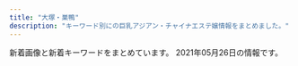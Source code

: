 ```yaml
---
title: "大塚・巣鴨"
description: "キーワード別にの巨乳アジアン・チャイナエステ嬢情報をまとめました。"
---
```


新着画像と新着キーワードをまとめています。
2021年05月26日の情報です。

<DmmAffiliateIns />
<KeywordTable
  shops={
    [
    {
        "img_links": [
            "http://alinse.xyz/uploads/210429/1-2104291331509C.jpg",
            "http://alinse.xyz/uploads/210519/1-21051Z95402Q6.jpg",
            "http://alinse.xyz/uploads/210429/1-210429133414623.jpg",
            "http://alinse.xyz/uploads/210429/1-21042913342U49.jpg",
            "http://alinse.xyz/uploads/210429/1-21042913354GB.jpg",
            "http://alinse.xyz/picture/top-img01.png",
            "http://alinse.xyz/uploads/210507/1-21050F9341W95.jpg",
            "http://alinse.xyz/uploads/210429/1-210429133604H5.jpg",
            "http://alinse.xyz/uploads/210429/1-210429133216458.jpg",
            "http://alinse.xyz/uploads/210429/1-210429133024236.jpg",
            "http://alinse.xyz/picture/3.jpg",
            "http://alinse.xyz/picture/call.png",
            "http://alinse.xyz/picture/2.jpg",
            "http://alinse.xyz/picture/tel.png",
            "http://alinse.xyz/uploads/210519/1-21051Z9520c53.jpg",
            "http://alinse.xyz/uploads/210429/1-210429133010c7.jpg",
            "http://alinse.xyz/uploads/210519/1-21051Z95156419.jpg",
            "http://alinse.xyz/picture/4.jpg",
            "http://alinse.xyz/picture/top-img10.jpg",
            "http://alinse.xyz/picture/1.jpg",
            "http://alinse.xyz/uploads/210507/1-21050F93430460.jpg",
            "http://alinse.xyz/uploads/210519/1-21051Z954121X.jpg",
            "http://alinse.xyz/uploads/210519/1-21051Z95522101.jpg",
            "http://alinse.xyz/uploads/210519/1-21051Z95534935.jpg"
        ],
        "keywords": {
            "D": 9,
            "C": 10
        },
        "station": "JR\u5927\u585a\u99c5\u5357\u53e3",
        "url": "http://alinse.xyz/",
        "name": "\u304a\u304b\u3048\u308a"
    },
    {
        "img_links": [
            "https://koi-relax.tokyo/wp-content/uploads/2021/05/90829716ty.jpg",
            "https://koi-relax.tokyo/wp-content/uploads/2021/03/iuygfas.jpg",
            "https://koi-relax.tokyo/wp-content/themes/este/img/top-img03.png",
            "https://koi-relax.tokyo/wp-content/themes/este/img/call.png",
            "https://koi-relax.tokyo/wp-content/themes/este/img/3.jpg",
            "https://koi-relax.tokyo/wp-content/themes/este/img/tel_header.png",
            "https://koi-relax.tokyo/wp-content/uploads/2021/05/2187ty.jpg",
            "https://koi-relax.tokyo/wp-content/themes/este/img/top-img01a.png",
            "https://koi-relax.tokyo/wp-content/uploads/2021/05/98726151.jpg",
            "https://koi-relax.tokyo/wp-content/themes/este/img/2.jpg",
            "https://koi-relax.tokyo/wp-content/themes/este/img/top-img02b.png",
            "https://koi-relax.tokyo/wp-content/themes/este/img/tel_footer.png",
            "https://koi-relax.tokyo/wp-content/uploads/2021/03/987syatdf.jpg",
            "https://koi-relax.tokyo/wp-content/themes/este/img/top-img01b.png",
            "https://koi-relax.tokyo/wp-content/themes/este/img/4.jpg",
            "https://koi-relax.tokyo/wp-content/themes/este/img/1.jpg",
            "https://koi-relax.tokyo/wp-content/uploads/2021/03/ui2yt1fg.jpg"
        ],
        "url": "https://koi-relax.tokyo/",
        "station": "JR\u5de3\u9d28\u99c5",
        "keywords": {
            "D": 11,
            "\u30c0\u30a4\u30ca\u30de\u30a4\u30c8": 3,
            "F": 4,
            "\u30bb\u30af\u30b7\u30fc": 3
        },
        "name": "\u604b"
    },
    {
        "station": "JR\u99d2\u8fbc\u99c5\u6771\u53e3",
        "url": "http://arm-es.com/",
        "img_links": [
            "http://arm-es.com/media/sites/13/elementor/thumbs/1612941410-5-p2nc6dkpe7hnic39qqy6x9d191f82kitxforuwdz20.jpg",
            "http://arm-es.com/media/sites/13/elementor/thumbs/1612941234-1-p2nc1s54yg8g4orez3va4pcllv4rmf8vutn0pww1b4.jpg",
            "http://arm-es.com/media/sites/13/2021/02/1612776477-top.jpg",
            "http://arm-es.com/media/sites/13/elementor/thumbs/1615907550-DE5AD401-0C44-4EC3-AB52-CB94A75B4D20-p4b3gedphkahsbf1rk9reb6hl6w950twbseooo34ps.jpeg",
            "http://arm-es.com/media/sites/13/2021/03/1616658265-717B549D-EE02-4F25-9DF3-43649AB2785F.jpeg",
            "http://arm-es.com/media/sites/13/2021/04/1620398909-1.jpg",
            "http://arm-es.com/media/sites/13/elementor/thumbs/1612941267-3-p2nc2n5t7zewrticxz9ywzit7kvvofo0z361k1m1ls.jpg",
            "http://arm-es.com/media/sites/13/2021/02/1612779406-flash1.jpg",
            "http://arm-es.com/media/sites/13/elementor/thumbs/1612941250-2-p2nc276j0prrwq5q4xxvubba7e0huzxs0rb32mkypk.jpg",
            "http://arm-es.com/media/sites/13/2021/02/r2-1.jpg",
            "http://arm-es.com/media/sites/13/elementor/thumbs/1612941234-1-p2nc1s53zd76qyrkkrfuqf3wp82mfua2movbe779h4.jpg",
            "http://arm-es.com/media/sites/13/elementor/thumbs/1612941250-2-p2nc276jzst1ag5kjadb8ljz412n1kwl8w2sec9qjk.jpg",
            "http://arm-es.com/media/sites/13/elementor/thumbs/1614830040-A4F263E2-84CF-4064-849B-5F1D3A8962B7-p3pdykoker7f35d9jk8yis75bexrtphuaa8gl2e10g.jpeg",
            "http://arm-es.com/media/sites/13/elementor/thumbs/1612941284-4-p2nc3351h2zivgvaybr7738yehmz4pgnh5hle19ku0.jpg",
            "http://arm-es.com/media/sites/13/elementor/thumbs/1612941358-6-p2nc50p3itmqqm29o5tlblp2d044yb4sepriwieg1k.jpg",
            "http://arm-es.com/media/sites/13/elementor/thumbs/1619432795-1-p6a48o8wfryoxtz2upg7drb5sqdut37uwnb0df4h40.jpg",
            "http://arm-es.com/media/sites/13/2021/02/1612941410-5.jpg",
            "http://arm-es.com/media/sites/13/2021/02/r1-1.jpg",
            "http://arm-es.com/media/sites/13/elementor/thumbs/1620398909-1-p6tkxy0ltzgi90uyzgw6t8z0s28e1bsp25cklhd2g0.jpg",
            "http://arm-es.com/media/sites/13/2021/02/1612779404-flash.jpg",
            "http://arm-es.com/media/sites/13/elementor/thumbs/1612941267-3-p2nc2n5s8wdne3iijmujipa4axtqhup7qyec8bx9rs.jpg",
            "http://arm-es.com/media/sites/13/elementor/thumbs/1613538765-F562FBE7-D9D5-4A85-97B7-94AF100F9870-p2zdfc5no7l6u0mpugrrh7estz1rfzcbvcszv6b2cg.jpeg",
            "http://arm-es.com/media/sites/13/elementor/thumbs/1612941284-4-p2nc3352g60s96v5co6mldhnb4p4bafgpa9apqyco0.jpg",
            "http://arm-es.com/media/sites/13/2021/03/1616658266-9AFA83A6-DA81-4A53-8BB7-573D97A63C23.jpeg",
            "http://arm-es.com/media/sites/13/2021/02/1613544003-c19.jpg"
        ],
        "keywords": {},
        "name": "\u30de\u30b7\u30e5\u30de\u30ed"
    },
    {
        "keywords": {},
        "station": "JR\u99d2\u8fbc\u99c5\u5317\u53e3",
        "img_links": [],
        "name": "\u3046\u3055\u304e",
        "url": "http://koukou.ests.co/"
    },
    {
        "name": "\u30aa\u30ec\u30f3\u30b8",
        "station": "JR\u5de3\u9d28\u99c5\u5317\u53e3",
        "img_links": [
            "http://relax-orange.work/img/sta1.jpg",
            "http://relax-orange.work/img/sta3.jpg",
            "http://relax-orange.work/img/s1.jpg",
            "http://relax-orange.work/img/mobile-botton-0.png",
            "http://relax-orange.work/img/m2.png",
            "http://relax-orange.work/img/st2.jpg",
            "http://relax-orange.work/img/m6.png",
            "http://relax-orange.work/img/m5.png",
            "http://relax-orange.work/img/sta2.jpg",
            "http://relax-orange.work/i/img/r1.jpg",
            "http://relax-orange.work/img/kanban.jpg",
            "http://relax-orange.work/img/sta5.jpg",
            "http://relax-orange.work/i/img/s2.jpg",
            "http://relax-orange.work/img/m3.png",
            "http://relax-orange.work/img/m50.png",
            "http://relax-orange.work/i/img/kanban.jpg",
            "http://relax-orange.work/i/img/s3.jpg",
            "http://relax-orange.work/i/img/sta5.jpg",
            "http://relax-orange.work/img/m20.png",
            "http://relax-orange.work/img/s5.jpg",
            "http://relax-orange.work/i/img/r4.jpg",
            "http://relax-orange.work/img/st5.jpg",
            "http://relax-orange.work/img/m30.png",
            "http://relax-orange.work/i/img/s5.jpg",
            "http://relax-orange.work/img/m1.png",
            "http://relax-orange.work/img/m40.png",
            "http://relax-orange.work/i/img/r2.jpg",
            "http://relax-orange.work/img/st1.jpg",
            "http://relax-orange.work/img/m4.png",
            "http://relax-orange.work/img/st3.jpg",
            "http://relax-orange.work/img/m60.png",
            "http://relax-orange.work/i/img/s1.jpg",
            "http://relax-orange.work/i/img/r3.jpg",
            "http://relax-orange.work/img/nos.jpg",
            "http://relax-orange.work/img/s3.jpg",
            "http://relax-orange.work/img/s2.jpg",
            "http://relax-orange.work/i/img/acc.jpg"
        ],
        "keywords": {
            "88": 3,
            "E": 3,
            "87": 3,
            "85": 3,
            "C": 14,
            "86": 4,
            "D": 4
        },
        "url": "http://relax-orange.work/"
    },
    {
        "name": "RelaCute no.1\u30fb\u30ea\u30e9\u30ad\u30e5\u30fc\u30c8 no.1",
        "img_links": [
            "http://mermaid.tyo.ac/photos/sites/9/2020/07/2020070504014544.jpg",
            "http://mermaid.tyo.ac/images/themes/blue/s_link.png",
            "http://mermaid.tyo.ac/photos/sites/9/2020/07/2020070504012720.jpg",
            "http://mermaid.tyo.ac/photos/sites/9/2020/07/2020070504013051.jpg",
            "http://mermaid.tyo.ac/photos/sites/9/2020/07/2020070504014471.jpg",
            "http://mermaid.tyo.ac/images/room3.jpg",
            "http://mermaid.tyo.ac/images/themes/blue/s_pickup.png",
            "http://mermaid.tyo.ac/images/themes/blue/no2.png",
            "http://mermaid.tyo.ac/images/themes/blue/s_news.png",
            "http://mermaid.tyo.ac/photos/sites/9/2021/04/2021040810550096.jpg",
            "http://mermaid.tyo.ac/photos/sites/9/2020/07/2020070504014156.jpg",
            "http://mermaid.tyo.ac/photos/sites/9/2020/07/2020070504013573.jpg",
            "http://mermaid.tyo.ac/images/themes/blue/no1.png",
            "http://mermaid.tyo.ac/photos/sites/9/2021/04/2021040810220626.jpg",
            "http://mermaid.tyo.ac/photos/sites/9/2020/07/2020070504014629.jpg",
            "http://mermaid.tyo.ac/photos/sites/9/2021/04/2021040810223118.jpg",
            "http://mermaid.tyo.ac/images/themes/blue/s_ranking.png",
            "http://mermaid.tyo.ac/images/themes/blue/r3.jpg",
            "http://mermaid.tyo.ac/images/themes/blue/s_zysx.png",
            "http://mermaid.tyo.ac/images/room4.jpg",
            "http://mermaid.tyo.ac/images/themes/blue/line.png",
            "http://mermaid.tyo.ac/photos/sites/9/2020/07/2020070504012584.jpg",
            "http://mermaid.tyo.ac/photos/sites/9/2020/07/2020070504013325.jpg",
            "http://mermaid.tyo.ac/photos/sites/9/2020/07/2020070504013943.jpg",
            "http://mermaid.tyo.ac/images/room2.jpg",
            "http://mermaid.tyo.ac/photos/sites/9/2021/04/2021040810550977.jpg",
            "http://mermaid.tyo.ac/images/themes/blue/mobile.jpg",
            "http://mermaid.tyo.ac/images/themes/blue/s_staff.png",
            "http://mermaid.tyo.ac/photos/sites/9/2020/07/2020070504013841.jpg",
            "http://mermaid.tyo.ac/photos/sites/9/2021/04/2021040810545454.jpg",
            "http://mermaid.tyo.ac/photos/sites/9/2020/07/2020070504013113.jpg",
            "http://mermaid.tyo.ac/photos/sites/9/2021/04/2021040810221422.jpg",
            "http://mermaid.tyo.ac/photos/sites/9/2021/04/2021040810222247.jpg",
            "http://mermaid.tyo.ac/photos/sites/9/2020/07/2020070504013427.jpg",
            "http://mermaid.tyo.ac/images/room1.jpg",
            "http://mermaid.tyo.ac/photos/sites/9/2020/07/202007050401424.jpg",
            "http://mermaid.tyo.ac/photos/sites/9/2020/07/202007050401371.jpg",
            "http://mermaid.tyo.ac/images/themes/blue/s_newface.png",
            "http://mermaid.tyo.ac/photos/sites/9/2020/07/2020070504012859.jpg"
        ],
        "station": "\u897f\u5de3\u9d28\u99c5A3\u53e3",
        "keywords": {
            "83": 6,
            "86": 24,
            "C": 30,
            "87": 6,
            "E": 6,
            "D": 42,
            "85": 18
        },
        "url": "http://mermaid.tyo.ac/"
    },
    {
        "url": "http://rinpa-awa.info/",
        "name": "\u99a8-\u304b\u304a\u308a-",
        "station": "JR\u5927\u585a\u99c5\u5317\u53e3",
        "keywords": {},
        "img_links": []
    },
    {
        "station": "JR\u5927\u585a\u99c5\u5357\u53e3",
        "url": "http://rin-este.info/",
        "name": "\u51db\u82b1 \u308a\u3093\u304b",
        "img_links": [
            "http://rin-este.info/wp-content/themes/este/img/top-img01.png",
            "http://rin-este.info/wp-content/themes/este/img/call.png",
            "http://rin-este.info/wp-content/themes/este/img/3.jpg",
            "https://rin-este.info/wp-content/uploads/2021/02/3sjaioaoisaas.jpg",
            "http://rin-este.info/wp-content/themes/este/img/4.jpg",
            "https://rin-este.info/wp-content/uploads/2021/02/0006.jpg",
            "https://rin-este.info/wp-content/themes/este/img/4.jpg",
            "http://rin-este.info/wp-content/themes/este/img/tel_footer.png",
            "https://rin-este.info/wp-content/themes/este/img/top-img01.png",
            "http://rin-este.info/wp-content/themes/este/img/1.jpg",
            "https://rin-este.info/wp-content/uploads/2021/02/jsioaioasoai.jpg",
            "http://rin-este.info/wp-content/themes/este/img/top-img05.png",
            "https://rin-este.info/wp-content/themes/este/img/top-img05.png",
            "https://rin-este.info/wp-content/uploads/2021/02/shaujsialskas.jpg",
            "http://rin-este.info/wp-content/themes/este/img/top-img04.png",
            "https://rin-este.info/wp-content/themes/este/img/1.jpg",
            "https://rin-este.info/wp-content/uploads/2021/02/0000000000.jpg",
            "http://rin-este.info/wp-content/themes/este/img/tel_header.png",
            "http://rin-este.info/wp-content/themes/este/img/top-img02.png",
            "http://rin-este.info/wp-content/themes/este/img/2.jpg",
            "https://rin-este.info/wp-content/themes/este/img/top-img03.png",
            "https://rin-este.info/wp-content/uploads/2021/02/sajioaioaa1.jpg",
            "https://rin-este.info/wp-content/themes/este/img/tel_header.png",
            "https://rin-este.info/wp-content/uploads/2021/02/1saijojsaiosa.jpg",
            "https://rin-este.info/wp-content/themes/este/img/2.jpg",
            "https://rin-este.info/wp-content/themes/este/img/3.jpg",
            "https://rin-este.info/wp-content/themes/este/img/tel_footer.png",
            "https://rin-este.info/wp-content/themes/este/img/top-img04.png",
            "https://rin-este.info/wp-content/themes/este/img/top-img02.png",
            "https://rin-este.info/wp-content/uploads/2021/02/00002101021.jpg",
            "https://rin-este.info/wp-content/themes/este/img/call.png"
        ],
        "keywords": {
            "F": 4,
            "E": 14,
            "\u30bb\u30af\u30b7\u30fc": 2,
            "D": 20
        }
    },
    {
        "keywords": {},
        "name": "\u660e\u6d1e",
        "img_links": [
            "https://townnet.ne.jp/myondon/top/system/img/price.jpg",
            "https://townnet.ne.jp/myondon/top/view/img/s_11.jpg",
            "https://townnet.ne.jp/myondon/top/view/img/s_10.jpg",
            "https://townnet.ne.jp/myondon/top/staff/img/kaori.jpg",
            "https://townnet.ne.jp/myondon/top/view/img/v_01.jpg",
            "https://townnet.ne.jp/myondon/top/view/img/v_04.jpg",
            "https://townnet.ne.jp/myondon/top/view/img/s_09.jpg",
            "https://townnet.ne.jp/myondon/top/system/img/net.jpg",
            "https://townnet.ne.jp/myondon/top/view/img/v_03.jpg",
            "https://townnet.ne.jp/myondon/top/staff/img/bb.jpg",
            "https://townnet.ne.jp/myondon/top/view/img/v_07.jpg",
            "https://townnet.ne.jp/myondon/top/view/img/s_02.jpg",
            "https://townnet.ne.jp/myondon/top/access/img/kanban.jpg",
            "https://townnet.ne.jp/myondon/top/view/img/s_01.jpg",
            "https://townnet.ne.jp/myondon/top/view/img/s_04.jpg",
            "https://townnet.ne.jp/myondon/top/staff/img/hal.jpg",
            "https://townnet.ne.jp/myondon/top/view/img/s_06.jpg",
            "https://townnet.ne.jp/myondon/top/view/img/s_12.jpg",
            "https://townnet.ne.jp/myondon/top/img/information.jpg",
            "https://townnet.ne.jp/myondon/top/staff/img/g_4681.jpg",
            "https://townnet.ne.jp/myondon/top/staff/img/kaori_1.jpg",
            "https://townnet.ne.jp/myondon/top/view/img/s_03.jpg",
            "https://townnet.ne.jp/myondon/top/staff/img/aya.jpg",
            "https://townnet.ne.jp/myondon/top/view/img/v_05.jpg",
            "https://townnet.ne.jp/myondon/top/view/img/s_07.jpg",
            "https://townnet.ne.jp/myondon/top/view/img/v_02.jpg",
            "https://townnet.ne.jp/myondon/top/view/img/s_08.jpg",
            "https://townnet.ne.jp/myondon/top/staff/img/mari.jpg",
            "https://townnet.ne.jp/myondon/top/view/img/v_06.jpg",
            "https://townnet.ne.jp/myondon/img/img_02.jpg",
            "https://townnet.ne.jp/myondon/top/staff/img/g_6576.jpg",
            "https://townnet.ne.jp/myondon/top/img/net1.jpg",
            "https://townnet.ne.jp/myondon/top/view/img/v_08.jpg",
            "https://townnet.ne.jp/myondon/top/view/img/s_05.jpg"
        ],
        "station": "JR\u5927\u585a\u99c5\u5317\u53e3",
        "url": "https://townnet.ne.jp/myondon/"
    },
    {
        "url": "http://ko-relax.info/",
        "img_links": [],
        "name": "\u3066\u3082\u307f\u3084",
        "station": "JR\u99d2\u8fbc\u99c5\u6771\u53e3",
        "keywords": {}
    },
    {
        "station": "JR\u99d2\u8fbc\u99c5\u5357\u53e3",
        "name": "\u7652\u3057\u306e\u68ee",
        "url": "http://iyashinomori.oks.bz/",
        "img_links": [],
        "keywords": {}
    },
    {
        "url": "http://www.ko-story.com/",
        "keywords": {
            "D": 8,
            "89": 2,
            "88": 6
        },
        "name": "\u30b9\u30c8\u30fc\u30ea\u30fc",
        "station": "JR\u99d2\u8fbc\u99c5\u5357\u53e3",
        "img_links": [
            "http://www.ko-story.com/css/staff/staff-0014-b.jpg",
            "http://www.ko-story.com/css/osusume-013.jpg",
            "http://www.ko-story.com/css/nav/nav-002.jpg",
            "http://www.ko-story.com/css/main-girl02.png",
            "http://www.ko-story.com/css/staff/staff-0014-a.jpg",
            "http://www.ko-story.com/css/nav/nav-007.jpg",
            "http://www.ko-story.com/css/head-change.jpg",
            "http://www.ko-story.com/css/staff/staff-0013-b.jpg",
            "http://www.ko-story.com/css/top01-left02.jpg",
            "http://www.ko-story.com/css/nav/nav-001.jpg",
            "http://www.ko-story.com/css/nav/nav-006.jpg",
            "http://www.ko-story.com/css/main-staff01.jpg",
            "http://www.ko-story.com/css/top01-left01.png",
            "http://www.ko-story.com/css/tel01.png",
            "http://www.ko-story.com/css/top01-left03.jpg",
            "http://www.ko-story.com/css/nav/nav-004.jpg",
            "http://www.ko-story.com/css/nav/nav-005.jpg",
            "http://www.ko-story.com/css/nav/nav-003.jpg",
            "http://www.ko-story.com/css/staff/staff-010-a.jpg",
            "http://www.ko-story.com/css/staff/staff-010-b.jpg",
            "http://www.ko-story.com/css/osusume-00014a.jpg",
            "http://www.ko-story.com/css/staff/staff-012-b.jpg",
            "http://www.ko-story.com/css/staff/staff-0013-a.jpg",
            "http://www.ko-story.com/css/main-staff03.jpg",
            "http://www.ko-story.com/css/staff/staff-012-a.jpg",
            "http://www.ko-story.com/css/osusume-011.jpg"
        ]
    },
    {
        "station": "JR\u5927\u585a\u99c5\u5317\u53e3",
        "keywords": {
            "87": 7,
            "86": 14,
            "E": 7
        },
        "img_links": [
            "http://hi-msg.com/cocoshia/images/index-2.jpg",
            "http://hi-msg.com/cocoshia/images/staff_images/sl.png",
            "http://hi-msg.com/cocoshia/images/staff_images/st3.jpg",
            "http://hi-msg.com/cocoshia/images/an_5_02.jpg",
            "http://hi-msg.com/cocoshia/images/slider/slide2.png",
            "http://hi-msg.com/cocoshia/images/slider/slide1.png",
            "http://hi-msg.com/cocoshia/images/an_3_01.jpg",
            "http://hi-msg.com/cocoshia/images/staff_images/st4.jpg",
            "http://hi-msg.com/cocoshia/images/sys1.jpg",
            "http://hi-msg.com/cocoshia/images/staff_images/st1.jpg",
            "http://hi-msg.com/cocoshia/images/an_1_01.jpg",
            "http://hi-msg.com/cocoshia/images/an_6_02.jpg",
            "http://hi-msg.com/cocoshia/images/slider/slide2s.png",
            "http://hi-msg.com/cocoshia/images/index_01.jpg",
            "http://hi-msg.com/cocoshia/images/an_3_02.jpg",
            "http://hi-msg.com/cocoshia/images/staff_images/st2.jpg",
            "http://hi-msg.com/cocoshia/images/an_4_02.jpg",
            "http://hi-msg.com/cocoshia/images/fbb.jpg",
            "http://hi-msg.com/cocoshia/images/an_2_01.jpg",
            "http://hi-msg.com/cocoshia/images/r2.jpg",
            "http://hi-msg.com/cocoshia/images/eve.png",
            "http://hi-msg.com/cocoshia/images/an_5_01.jpg",
            "http://hi-msg.com/cocoshia/images/slider/slide1s.png",
            "http://hi-msg.com/cocoshia/images/slider/slide3.png",
            "http://hi-msg.com/cocoshia/images/r3.jpg",
            "http://hi-msg.com/cocoshia/images/r1.jpg",
            "http://hi-msg.com/cocoshia/images/slider/slide3s.png",
            "http://hi-msg.com/cocoshia/images/an_1_02.jpg",
            "http://hi-msg.com/cocoshia/images/an_2_02.jpg",
            "http://hi-msg.com/cocoshia/images/qr.jpg",
            "http://hi-msg.com/cocoshia/images/r4.jpg",
            "http://hi-msg.com/cocoshia/images/index-1.jpg",
            "http://hi-msg.com/cocoshia/images/an_4_01.jpg",
            "http://hi-msg.com/cocoshia/images/an_6_01.jpg"
        ],
        "name": "COCOSHIA",
        "url": "http://hi-msg.com/cocoshia/"
    },
    {
        "name": "SAKURA \u30ea\u30e9\u30af\u30bc\u30fc\u30b7\u30e7\u30f3",
        "img_links": [],
        "url": "https://sakura.aoaoeo.com/",
        "station": "JR\u5927\u585a\u99c5\u5317\u53e3",
        "keywords": {}
    },
    {
        "keywords": {
            "87": 12,
            "84": 12,
            "C": 24,
            "D": 36,
            "86": 24,
            "83": 12
        },
        "name": "\u7652\u51e6\uff5e\u30e6\u30c9\u30b3\u30ed\uff5e",
        "station": "JR\u99d2\u8fbc\u99c5\u5317\u53e3",
        "img_links": [
            "http://relaxation.ebb.jp/2/uploadimg/1621840799.jpg",
            "http://relaxation.ebb.jp/dozdLZQPkhPUwC2.png",
            "http://relaxation.ebb.jp/2/uploadimg/1614080268.jpg",
            "http://relaxation.ebb.jp/2/uploadimg/1614080297.jpg",
            "http://relaxation.ebb.jp/vis_theptframe.png",
            "http://relaxation.ebb.jp/2/uploadimg/1614080688.jpg",
            "http://relaxation.ebb.jp/2/uploadimg/1614080675.jpg",
            "http://relaxation.ebb.jp/int2.jpg",
            "http://relaxation.ebb.jp/2/uploadimg/1614080587.jpg",
            "http://relaxation.ebb.jp/2/uploadimg/1614080603.jpg",
            "http://relaxation.ebb.jp/2/uploadimg/1615986161.jpg",
            "http://relaxation.ebb.jp/2/uploadimg/1614080305.jpg",
            "http://relaxation.ebb.jp/2/uploadimg/1614080617.jpg",
            "http://relaxation.ebb.jp/2/uploadimg/1614080597.jpg",
            "http://relaxation.ebb.jp/int3.jpg",
            "http://relaxation.ebb.jp/int1.jpg",
            "http://relaxation.ebb.jp/2/uploadimg/1614080543.jpg"
        ],
        "url": "http://relaxation.ebb.jp/"
    },
    {
        "station": "JR\u5de3\u9d28\u99c5\u6b63\u9762\u53e3",
        "name": "Relax Luck",
        "img_links": [
            "http://www.relax-luck.work/sp/img/miho1.jpg",
            "http://www.relax-luck.work/sp/images/int1.png",
            "http://www.relax-luck.work/img/siori2.jpg",
            "http://www.relax-luck.work/sp/images/tel.png",
            "http://www.relax-luck.work/images/rec2.jpg",
            "http://www.relax-luck.work/sp/images/interior_t.jpg",
            "http://www.relax-luck.work/img/miho2.jpg",
            "http://www.relax-luck.work/img/sizuka1.jpg",
            "http://www.relax-luck.work/sp/images/head.jpg",
            "http://www.relax-luck.work/sp/images/sys.png",
            "http://www.relax-luck.work/sp/images/rec2.jpg",
            "http://www.relax-luck.work/sp/img/siori1.jpg",
            "http://www.relax-luck.work/images/sys.png",
            "http://www.relax-luck.work/sp/img/miho2.jpg",
            "http://www.relax-luck.work/img/siori1.jpg",
            "http://www.relax-luck.work/sp/images/ac1.png",
            "http://www.relax-luck.work/img/miho1.jpg",
            "http://www.relax-luck.work/img/sizuka2.jpg",
            "http://www.relax-luck.work/sp/img/erika2.jpg",
            "http://www.relax-luck.work/sp/images/footer.jpg",
            "http://www.relax-luck.work/images/tr.jpg",
            "http://www.relax-luck.work/sp/menu/staff.jpg",
            "http://www.relax-luck.work/sp/staff/erika.jpg",
            "http://www.relax-luck.work/img/erika2.jpg",
            "http://www.relax-luck.work/images/2.jpg",
            "http://www.relax-luck.work/images/sm.jpg",
            "http://www.relax-luck.work/images/ta.jpg",
            "http://www.relax-luck.work/images/3.jpg",
            "http://www.relax-luck.work/sp/images/ta.png",
            "http://www.relax-luck.work/images/head.jpg",
            "http://www.relax-luck.work/images/4.jpg",
            "http://www.relax-luck.work/images/ac1.jpg",
            "http://www.relax-luck.work/sp/staff/miho.jpg",
            "http://www.relax-luck.work/images/int1.png",
            "http://www.relax-luck.work/sp/img/siori2.jpg",
            "http://www.relax-luck.work/sp/menu/top.jpg",
            "http://www.relax-luck.work/sp/img/erika1.jpg",
            "http://www.relax-luck.work/sp/images/news.jpg",
            "http://www.relax-luck.work/images/1.jpg",
            "http://www.relax-luck.work/images/int2.png",
            "http://www.relax-luck.work/sp/images/rec1.jpg",
            "http://www.relax-luck.work/images/interior_t.jpg",
            "http://www.relax-luck.work/sp/images/ac1.jpg",
            "http://www.relax-luck.work/sp/img/sizuka2.jpg",
            "http://www.relax-luck.work/sp/img/sizuka1.jpg",
            "http://www.relax-luck.work/sp/staff/siori.jpg",
            "http://www.relax-luck.work/sp/staff/sizuka.jpg",
            "http://www.relax-luck.work/images/staff_t.jpg",
            "http://www.relax-luck.work/img/erika1.jpg",
            "http://www.relax-luck.work/sp/images/int2.png",
            "http://www.relax-luck.work/images/rec1.jpg",
            "http://www.relax-luck.work/images/news_t.jpg",
            "http://www.relax-luck.work/sp/images/staff_t.jpg"
        ],
        "keywords": {},
        "url": "http://www.relax-luck.work/"
    }
]
}
/>
<DmmAffiliateScript />

